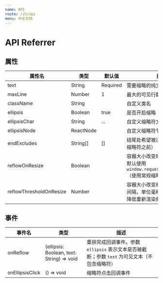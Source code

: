 ```yaml
---
name: API
route: /zh/api
menu: 中文文档
---
```


# API Referrer

## 属性

| 属性名                  | 类型      | 默认值   | 描述                                                 |
| ----------------------- | --------- | -------- | ---------------------------------------------------- |
| text                    | String    | Required | 需要缩略的纯文本                                     |
| maxLine                 | Number    | 1        | 最大的可见行数                                       |
| className               | String    |          | 自定义类名                                           |
| ellipsis                | Boolean   | true     | 是否开启缩略                                         |
| ellipsisChar            | String    | ...      | 自定义缩略符文本                                     |
| ellipsisNode            | ReactNode |          | 自定义缩略符节点                                     |
| endExcludes             | String[]  | []       | 结尾处希望被过滤掉的字符（在缩略符之前）             |
| reflowOnResize          | Boolean   |          | 容器大小改变时是否重新布局, 默认使用`window.requestAnimationFrame`（使用常规缩略时无需设置） |
| reflowThresholdOnResize | Number    |          | 容器大小改变时重新编排的时间间隔，单位毫秒（设置该参数可降低重新渲染频率） |

## 事件

| 事件名          | 类型                                      | 描述                                                                                         |
| --------------- | ----------------------------------------- | -------------------------------------------------------------------------------------------- |
| onReflow        | (ellipsis: Boolean, text: String) => void | 重排完成回调事件。参数 `ellipsis` 表示文本是否被截断；参数 `text` 为可见文本（不包含缩略符） |
| onEllipsisClick | () => void                                | 缩略符点击回调事件                                                                           |
